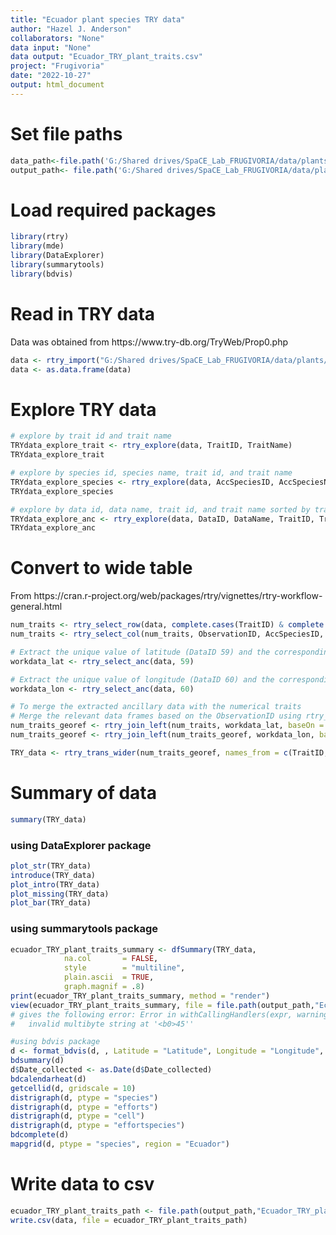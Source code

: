 ```yaml
---
title: "Ecuador plant species TRY data"
author: "Hazel J. Anderson"
collaborators: "None"
data input: "None"
data output: "Ecuador_TRY_plant_traits.csv"
project: "Frugivoria"
date: "2022-10-27"
output: html_document
---
```



# Set file paths
```r
data_path<-file.path('G:/Shared drives/SpaCE_Lab_FRUGIVORIA/data/plants/L0')
output_path<- file.path('G:/Shared drives/SpaCE_Lab_FRUGIVORIA/data/plants/L0')
```

# Load required packages
```r
library(rtry)
library(mde)
library(DataExplorer)
library(summarytools)
library(bdvis)
```

# Read in TRY data
Data was obtained from https://www.try-db.org/TryWeb/Prop0.php 
```r
data <- rtry_import("G:/Shared drives/SpaCE_Lab_FRUGIVORIA/data/plants/L0/TRY/TRY_Ecuador_PublicData_10192020.txt", encoding = "Latin-1")
data <- as.data.frame(data)
```

# Explore TRY data
```r
# explore by trait id and trait name
TRYdata_explore_trait <- rtry_explore(data, TraitID, TraitName)
TRYdata_explore_trait

# explore by species id, species name, trait id, and trait name
TRYdata_explore_species <- rtry_explore(data, AccSpeciesID, AccSpeciesName, TraitID, TraitName)
TRYdata_explore_species

# explore by data id, data name, trait id, and trait name sorted by trait id
TRYdata_explore_anc <- rtry_explore(data, DataID, DataName, TraitID, TraitName, sortBy = TraitID)
TRYdata_explore_anc
```

# Convert to wide table
From https://cran.r-project.org/web/packages/rtry/vignettes/rtry-workflow-general.html
```r
num_traits <- rtry_select_row(data, complete.cases(TraitID) & complete.cases(StdValue), getAncillary = TRUE, rmDuplicates = TRUE)
num_traits <- rtry_select_col(num_traits, ObservationID, AccSpeciesID, AccSpeciesName, TraitID, TraitName, StdValue, UnitName)

# Extract the unique value of latitude (DataID 59) and the corresponding ObservationID
workdata_lat <- rtry_select_anc(data, 59)

# Extract the unique value of longitude (DataID 60) and the corresponding ObservationID
workdata_lon <- rtry_select_anc(data, 60)

# To merge the extracted ancillary data with the numerical traits
# Merge the relevant data frames based on the ObservationID using rtry_join_left (left join)
num_traits_georef <- rtry_join_left(num_traits, workdata_lat, baseOn = ObservationID)
num_traits_georef <- rtry_join_left(num_traits_georef, workdata_lon, baseOn = ObservationID)

TRY_data <- rtry_trans_wider(num_traits_georef, names_from = c(TraitID, TraitName, UnitName), values_from = c(StdValue), values_fn = list(StdValue = mean))
```


# Summary of data
```r
summary(TRY_data)
```

### using DataExplorer package
```r
plot_str(TRY_data)
introduce(TRY_data)
plot_intro(TRY_data)
plot_missing(TRY_data)
plot_bar(TRY_data)
```

### using summarytools package
```r
ecuador_TRY_plant_traits_summary <- dfSummary(TRY_data, 
            na.col       = FALSE,
            style        = "multiline",
            plain.ascii  = TRUE,
            graph.magnif = .8)
print(ecuador_TRY_plant_traits_summary, method = "render")
view(ecuador_TRY_plant_traits_summary, file = file.path(output_path,"Ecuador_TRY_summary.html"))
# gives the following error: Error in withCallingHandlers(expr, warning = function(w) if (inherits(w, : 
#   invalid multibyte string at '<b0>45''
```

```r
#using bdvis package
d <- format_bdvis(d, , Latitude = "Latitude", Longitude = "Longitude", Date_collected = "Date_collected", Scientific_name = "AccSpeciesName")
bdsummary(d)
d$Date_collected <- as.Date(d$Date_collected)
bdcalendarheat(d)
getcellid(d, gridscale = 10)
distrigraph(d, ptype = "species")
distrigraph(d, ptype = "efforts")
distrigraph(d, ptype = "cell")
distrigraph(d, ptype = "effortspecies")
bdcomplete(d)
mapgrid(d, ptype = "species", region = "Ecuador")
```

# Write data to csv
```r
ecuador_TRY_plant_traits_path <- file.path(output_path,"Ecuador_TRY_plant_traits.csv")
write.csv(data, file = ecuador_TRY_plant_traits_path)

```